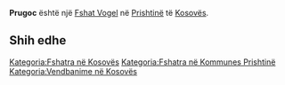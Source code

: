 {{Fshat në Kosovës
 | Emri                = Prugoc
| sqi_N_name = Prugoc
| sqi_N_FULL_NAME_RO = Prugoc
| sqi_N_FULL_NAME_ND_RO = Prugoc
| sqi_N_SORT_NAME_RG = PRUGOC
| sqi_N_FULL_NAME_RG = Prugoc
| sqi_N_FULL_NAME_ND_RG = Prugoc
| sqi_V_name = Prugovce
| sqi_V_FULL_NAME_RO = Prugovce
| sqi_V_FULL_NAME_ND_RO = Prugovce
| sqi_V_SORT_NAME_RG = PRUGOVCE
| sqi_V_FULL_NAME_RG = Prugovce
| sqi_V_FULL_NAME_ND_RG = Prugovce
| srp_N_name = Prugovac
| srp_N_FULL_NAME_RO = Prugovac
| srp_N_FULL_NAME_ND_RO = Prugovac
| srp_N_SORT_NAME_RG = PRUGOVAC
| srp_N_FULL_NAME_RG = Prugovac
| srp_N_FULL_NAME_ND_RG = Prugovac
| srp_NS_name = Пруговац
| srp_NS_FULL_NAME_RO = Пруговац
| srp_NS_FULL_NAME_ND_RO = Пруговац
| srp_NS_SORT_NAME_RG = ПРУГОВАЦ
| srp_NS_FULL_NAME_RG = Пруговац
| srp_NS_FULL_NAME_ND_RG = Пруговац
| srp_V_name = Prugovne
| srp_V_FULL_NAME_RO = Prugovne
| srp_V_FULL_NAME_ND_RO = Prugovne
| srp_V_SORT_NAME_RG = PRUGOVNE
| srp_V_FULL_NAME_RG = Prugovne
| srp_V_FULL_NAME_ND_RG = Prugovne

 | Emri (Rasa dhanore) = 
 | Figura              = 
 | Shteti              = Kosovo
 | Komuna              = Prishtinë
 | Kodi postar         = 
 | Sipërfaqja          = 

 | Popullsia           = 

 | Regj. i popullsisë  = 
 | Dend. e popullsisë  = 
 | Faqja zyrtare       = 
 <!--- Koordinatat ----> 
 | Gjerësia            = 42.741234
 | Gjatësia            = 21.12031
 | Lartësia            = 
}}
'''Prugoc''' është një [[Fshat Vogel]] në [[Prishtinë]] të [[Kosovës]].

<!-- == Gjeografia == -->
<!-- == Historia == -->
<!-- == Demografia == -->
== Shih edhe ==
{{Komuna Prishtinë}}
{{Kosovo-Administrata-Cung}}

[[Kategoria:Fshatra në Kosovës]]
[[Kategoria:Fshatra në Kommunes Prishtinë]]
[[Kategoria:Vendbanime në Kosovës]]
